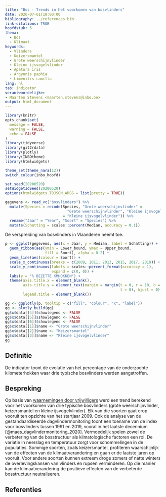```yaml
---
title: "Bos - Trends in het voorkomen van bosvlinders"
date: 2020-07-01T10:00:00
bibliography: ../references.bib
link-citations: TRUE
hoofdstuk: 5
thema:
  - Bos
  - Klimaat
keywords:
  - Vlinders
  - Keizersmantel
  - Grote weerschijnvlinder
  - Kleine ijsvogelvlinder
  - Apatura iris
  - Argynnis paphia 
  - Limenitis camilla
lang: nl
tab: indicator
verantwoordelijke:
- Maarten Stevens <maarten.stevens@inbo.be>
output: html_document
---
```


```r
library(knitr)
opts_chunk$set(
  message = FALSE,
  warning = FALSE,
  echo = FALSE
)
library(tidyverse)
library(git2rdata)
library(plotly)
library(INBOtheme)
library(htmlwidgets)

theme_set(theme_nara(12))
switch_colour(inbo_hoofd)

set.seed(20200520)
setWidgetIdSeed(20200520)
options(htmlwidgets.TOJSON_ARGS = list(pretty = TRUE))
```

```r
gegevens <- read_vc("bosvlinders") %>%
  mutate(Species = recode(Species, "Grote weerschijnvlinder" =
                            "Grote weerschijnvlinder", "Kleine ijsvogelvlinder"
                          = "Kleine ijsvogelvlinder")) %>%
  rename("Jaar" = "Year", "Soort" = "Species") %>%
  mutate(Schatting = scales::percent(Median, accuracy = 0.1))
```

De verspreiding van bosvlinders in Vlaanderen neemt toe.

```r
p <- ggplot(gegevens, aes(x = Jaar, y = Median, label = Schatting)) +
  geom_ribbon(aes(ymin = Lower_bound, ymax = Upper_bound,
                  fill = Soort), alpha = 0.2) +
  geom_line(aes(colour = Soort)) +
  scale_x_continuous(breaks = c(2009, 2011, 2013, 2015, 2017, 2019)) +
  scale_y_continuous(labels = scales::percent_format(accuracy = 1),
                     expand = c(0, 0)) +
  labs(y = "% BEZETTE KMHOKKEN") +
  theme(axis.title.x = element_blank(),
        axis.title.y = element_text(margin = margin(t = 0, r = 10, b = 0,
                                                    l = 0), hjust = 0),
        legend.title = element_blank())

gg <- ggplotly(p, tooltip = c("fill", "colour", "x", "label"))
gg <- plotly_build(gg)
gg$x$data[[4]]$showlegend <- FALSE
gg$x$data[[5]]$showlegend <- FALSE
gg$x$data[[6]]$showlegend <- FALSE
gg$x$data[[1]]$name <- "Grote weerschijnvlinder"
gg$x$data[[2]]$name <- "Keizersmantel"
gg$x$data[[3]]$name <- "Kleine ijsvogelvlinder"
gg
```

## Definitie

De indicator toont de evolutie van het percentage van de onderzochte kilometerhokken waar drie typische bosvlinders werden aangetroffen.

## Bespreking

Op basis van [waarnemingen door vrijwilligers](https://www.waarnemingen.be) werd een trend berekend voor het voorkomen van drie typische bosvlinders (grote weerschijnvlinder, keizersmantel en kleine ijsvogelvlinder). 
Elk van die soorten gaat erop vooruit ten opzichte van het startjaar 2009.
Ook de analyse van de gestandaardiseerde dagvlindermonitoring toont een toename van de index voor bosvlinders tussen 1991 en 2019, vooral in het laatste decennium [@maes_dagvlindermonitoring_2020].
Vermoedelijk spelen zowel de verbetering van de bosstructuur als klimatologische factoren een rol. 
De variatie in neerslag en temperatuur zorgt voor schommelingen in de populaties. 
Sommige soorten, zoals keizersmantel, profiteren waarschijnlijk van de effecten van de klimaatverandering en gaan er de laatste jaren op vooruit. 
Voor andere soorten kunnen extreem droge zomers of natte winters de overlevingskansen van vlinders en rupsen verminderen.
Op die manier kan de klimaatverandering de positieve effecten van de verbeterde bosstructuur neutraliseren.

## Referenties
